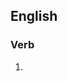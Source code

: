 ==English==

===Verb===
{{head|en|verb form}}

# {{present participle of|predicate|lang=en|nocat=1}}